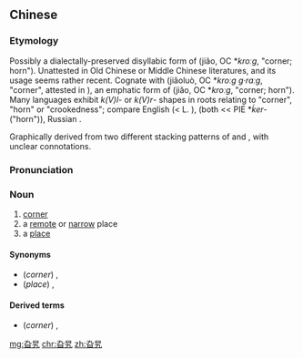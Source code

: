 ==Chinese==
{{zh-forms}}

===Etymology===
Possibly a dialectally-preserved disyllabic form of {{zh-l|角}} (jiǎo, OC *''kroːg'', "corner; horn"). Unattested in Old Chinese or Middle Chinese literatures, and its usage seems rather recent. Cognate with {{zh-l|角落}} (jiǎoluò, OC *''kroːg g·raːg'', "corner", attested in ''{{w|Classic of Rites}}''), an emphatic form of {{zh-l|角}} (jiǎo, OC *''kroːg'', "corner; horn"). Many languages exhibit ''k(V)l''- or ''k(V)r''- shapes in roots relating to "corner", "horn" or "crookedness"; compare English {{m|en|corner}} (< L. {{m|la|cornū||horn}}), {{m|en|horn}} (both << PIE *''ḱer''- ("horn")), Russian {{m|ru|угол|sc=Cyrl||corner|tr=úgol}}.

Graphically derived from two different stacking patterns of {{zh-l|日|sun}} and {{zh-l|九|nine}}, with unclear connotations.

===Pronunciation===
{{zh-pron
|m=gālá,er=y
|c=go1 lo1
|cat=n
}}

===Noun===
{{zh-noun}} {{tcx|dialectal Mandarin|lang=zh}}

# [[corner]]
# a [[remote]] or [[narrow]] place
# a [[place]]

====Synonyms====
* (''corner'') {{zh-l|角落}}, {{zh-l|拐角}}
* (''place'') {{zh-l|地方}}, {{zh-l|地點}}

====Derived terms====
* (''corner'') {{zh-l|犄角旮旯}}, {{zh-l|犄里旮旯}}

[[mg:旮旯]]
[[chr:旮旯]]
[[zh:旮旯]]
